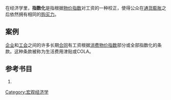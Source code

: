 {{article issues
|
{{Expand|time=2010-06-11T06:43:13+00:00}}
{{Expert|time=2010-06-11T06:43:13+00:00}}
{{Refimprove|time=2010-06-11T06:43:13+00:00}}
}}
在经济学里，'''指数化'''是指根据[[物价指数|物价指数]]对工资的一种校正，使得公众在[[通货膨胀|通货膨胀]]之后依然拥有相同的[[购买力|购买力]]。

==案例==
[[企业|企业]]和[[工会|工会]]之间的许多长期[[合同|合同]]有工资根据[[消费物价指数|消费物价指数]]部分或全部指数化的条款。这种条款被称为生活费用津贴或COLA。

==参考书目==
# {{cite book |author=曼昆 |title=《经济学原理（宏观经济学分册）》|url=https://archive.org/details/jingjixueyuanlih0000unse |year=2009 |isbn=978-7-301-15090-0 }}

[[Category:宏观经济学|Category:宏观经济学]]
